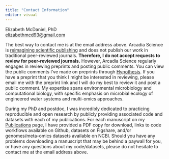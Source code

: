 ```yaml
---
title: "Contact Information"
editor: visual
---
```


Elizabeth McDaniel, PhD\
[elizabethmcd93\@gmail.com](mailto:%20endale_21@bjtu.edu.cn)\

The best way to contact me is at the email address above. Arcadia Science is [reimagining scientific publishing](https://research.arcadiascience.com/reimagining-scientific-publishing) and does not publish our work in traditional peer-reviewed journals. **Therefore, I do not accept requests to review for peer-reviewed journals.** However, Arcadia Science regularly engages in reviewing preprints and posting public comments. You can view the public comments I've made on preprints through [Hypothesis](https://hypothes.is/users/elizabeth.mcdaniel). If you have a preprint that you think I might be interested in reviewing, please email me with the preprint link and I will do my best to review it and post a public comment. My expertise spans environmental microbiology and computational biology, with specific emphasis on microbial ecology of engineered water systems and multi-omics approaches.

During my PhD and postdoc, I was incredibly dedicated to practicing reproducible and open research by publicly providing associated code and datasets with each of my publications. For each manuscript on my [Publications](https://elizabethmcd.github.io/publications/) page, I have provided a PDF copy for download, links to code workflows available on Github, datasets on Figshare, and/or genomes/meta-omics datasets available on NCBI. Should you have any problems downloading a manuscript that may be behind a paywall for you, or have any questions about my code/datasets, please do not hesitate to contact me at the email address above.
